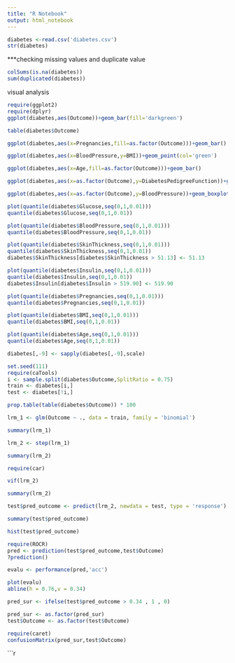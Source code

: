 ---
title: "R Notebook"
output: html_notebook
---

 

```{r}
diabetes <-read.csv('diabetes.csv')
str(diabetes)
```

***checking missing values and duplicate value

```{r}
colSums(is.na(diabetes))
sum(duplicated(diabetes))

```

visual analysis
```{r}
require(ggplot2)
require(dplyr)
ggplot(diabetes,aes(Outcome))+geom_bar(fill='darkgreen')
```

```{r}
table(diabetes$Outcome)
```



```{r}
ggplot(diabetes,aes(x=Pregnancies,fill=as.factor(Outcome)))+geom_bar()
```

```{r}
ggplot(diabetes,aes(x=BloodPressure,y=BMI))+geom_point(col='green')
```

```{r}
ggplot(diabetes,aes(x=Age,fill=as.factor(Outcome)))+geom_bar()
```

```{r}
ggplot(diabetes,aes(x=as.factor(Outcome),y=DiabetesPedigreeFunction))+geom_boxplot(fill='orange')
```

```{r}
ggplot(diabetes,aes(x=as.factor(Outcome),y=BloodPressure))+geom_boxplot(fill='darkgreen')
```

```{r}
plot(quantile(diabetes$Glucose,seq(0,1,0.01)))
quantile(diabetes$Glucose,seq(0,1,0.01))
```


```{r}
plot(quantile(diabetes$BloodPressure,seq(0,1,0.01)))
quantile(diabetes$BloodPressure,seq(0,1,0.01))
```


```{r}
plot(quantile(diabetes$SkinThickness,seq(0,1,0.01)))
quantile(diabetes$SkinThickness,seq(0,1,0.01))
diabetes$SkinThickness[diabetes$SkinThickness > 51.13] <- 51.13
```

```{r}
plot(quantile(diabetes$Insulin,seq(0,1,0.01)))
quantile(diabetes$Insulin,seq(0,1,0.01))
diabetes$Insulin[diabetes$Insulin > 519.90] <- 519.90
```


```{r}
plot(quantile(diabetes$Pregnancies,seq(0,1,0.01)))
quantile(diabetes$Pregnancies,seq(0,1,0.01))
```


```{r}
plot(quantile(diabetes$BMI,seq(0,1,0.01)))
quantile(diabetes$BMI,seq(0,1,0.01))
```


```{r}
plot(quantile(diabetes$Age,seq(0,1,0.01)))
quantile(diabetes$Age,seq(0,1,0.01))
```


```{r}
diabetes[,-9] <- sapply(diabetes[,-9],scale)
```


```{r}
set.seed(111)
require(caTools)
i <- sample.split(diabetes$Outcome,SplitRatio = 0.75)
train <- diabetes[i,]
test <- diabetes[!i,]
```


```{r}
prop.table(table(diabetes$Outcome)) * 100
```


```{r}
lrm_1 <- glm(Outcome ~ ., data = train, family = 'binomial')

summary(lrm_1)
```


```{r}
lrm_2 <- step(lrm_1)

summary(lrm_2)
```



```{r}
require(car)

vif(lrm_2)
```



```{r}
summary(lrm_2)
```


```{r}
test$pred_outcome <- predict(lrm_2, newdata = test, type = 'response')

summary(test$pred_outcome)
```


```{r}
hist(test$pred_outcome)
```


```{r}
require(ROCR)
pred <- prediction(test$pred_outcome,test$Outcome)
?prediction()
```


```{r}
evalu <- performance(pred,'acc')
```



```{r}
plot(evalu)
abline(h = 0.76,v = 0.34)
```
```{r}
pred_sur <- ifelse(test$pred_outcome > 0.34 , 1 , 0)
```


```{r}
pred_sur <- as.factor(pred_sur)
test$Outcome <- as.factor(test$Outcome)

```


```{r}
require(caret)
confusionMatrix(pred_sur,test$Outcome)

```




```{r}

